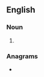 ==English==

===Noun===
{{head|en|noun form}}

# {{plural of|Aventine|lang=en}}

===Anagrams===
* {{anagrams|en|a=aeeinnstv|Venetians}}
